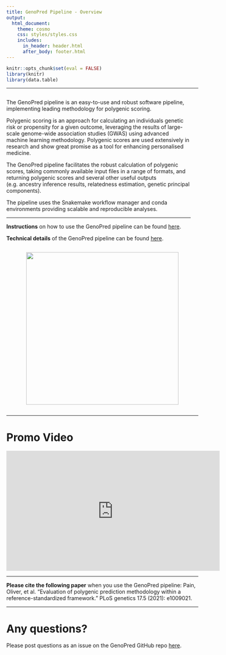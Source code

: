 ```yaml
---
title: GenoPred Pipeline - Overview
output: 
  html_document:
    theme: cosmo
    css: styles/styles.css
    includes:
      in_header: header.html
      after_body: footer.html
---
```


```r
knitr::opts_chunk$set(eval = FALSE)
library(knitr)
library(data.table)
```

***

<div style="display: flex; flex-wrap: wrap; align-items: center; justify-content: center;">
<div style="padding-right: 20px; flex: 1;">

The GenoPred pipeline is an easy-to-use and robust software pipeline, implementing leading methodology for polygenic scoring.

Polygenic scoring is an approach for calculating an individuals genetic risk or propensity for a given outcome, leveraging the results of large-scale genome-wide association studies (GWAS) using advanced machine learning methodology. Polygenic scores are used extensively in research and show great promise as a tool for enhancing personalised medicine.

The GenoPred pipeline facilitates the robust calculation of polygenic scores, taking commonly available input files in a range of formats, and returning polygenic scores and several other useful outputs (e.g. ancestry inference results, relatedness estimation, genetic principal components).

The pipeline uses the Snakemake workflow manager and conda environments providing scalable and reproducible analyses.

***

**Instructions** on how to use the GenoPred pipeline can be found [here](pipeline_readme.html).

**Technical details** of the GenoPred pipeline can be found [here](pipeline_technical.html).

</div>
<img src="Images/tools_summary/brief_schematic.png" style="width: 400px; flex: 0 0 auto;"/>
</div>

***

# Promo Video
    
<iframe width="560" height="315" src="https://www.youtube.com/embed/5XkgoWVgrp4?si=8i7bCSvVRvmdE4wB" title="YouTube video player" frameborder="0" allow="accelerometer; autoplay; clipboard-write; encrypted-media; gyroscope; picture-in-picture; web-share" allowfullscreen></iframe>

***

**Please cite the following paper** when you use the GenoPred pipeline: 
Pain, Oliver, et al. "Evaluation of polygenic prediction methodology within a reference-standardized framework." PLoS genetics 17.5 (2021): e1009021.

***

# Any questions?

Please post questions as an issue on the GenoPred GitHub repo [here](https://github.com/opain/GenoPred/issues).

